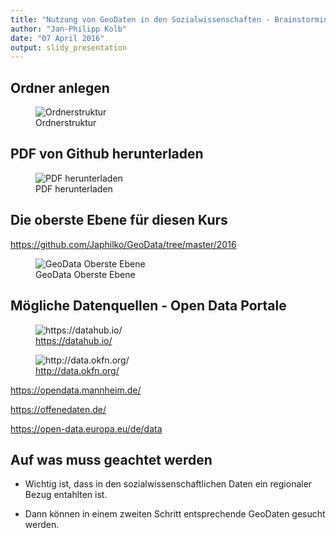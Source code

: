 ```yaml
---
title: "Nutzung von GeoDaten in den Sozialwissenschaften - Brainstorming und Vorbereitung"
author: "Jan-Philipp Kolb"
date: "07 April 2016"
output: slidy_presentation
---
```


## Ordner anlegen

![Ordnerstruktur](figure/Ordnerstruktur.PNG)

## PDF von Github herunterladen

![PDF herunterladen](figure/RawButton.png)

## Die oberste Ebene für diesen Kurs

<https://github.com/Japhilko/GeoData/tree/master/2016>

![GeoData Oberste Ebene](figure/GeoDataObersteEbene.PNG)

## Mögliche Datenquellen - Open Data Portale

![<https://datahub.io/>](figure/datahub_logo-full.png)

![<http://data.okfn.org/>](figure/okfn_logo-l.png)

<https://opendata.mannheim.de/>

<https://offenedaten.de/>

<https://open-data.europa.eu/de/data>

## Auf was muss geachtet werden

- Wichtig ist, dass in den sozialwissenschaftlichen Daten ein regionaler Bezug entahlten ist.

- Dann können in einem zweiten Schritt entsprechende GeoDaten gesucht werden.
